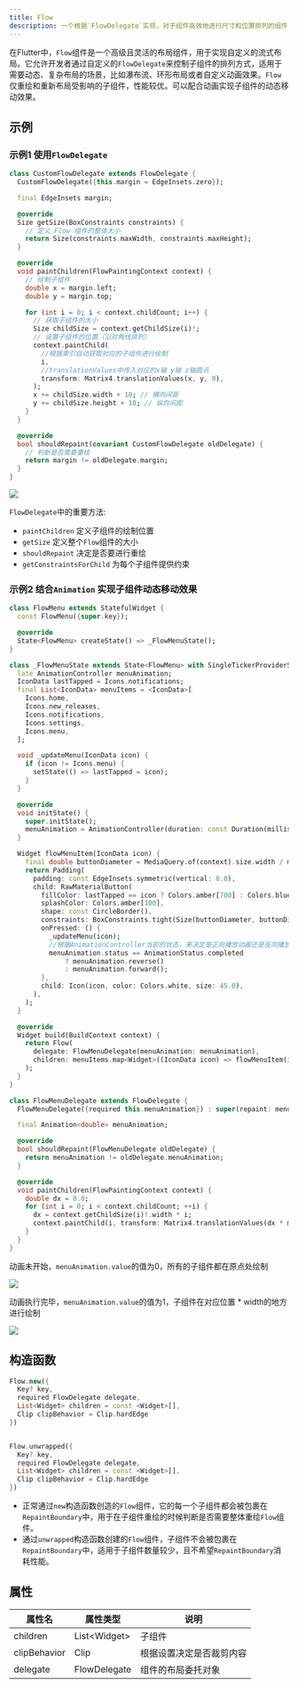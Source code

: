```yaml
---
title: Flow
description: 一个根据`FlowDelegate`实现，对子组件高效地进行尺寸和位置排列的组件 
---
```


在Flutter中，`Flow`组件是一个高级且灵活的布局组件，用于实现自定义的流式布局。它允许开发者通过自定义的`FlowDelegate`来控制子组件的排列方式，适用于需要动态、复杂布局的场景，比如瀑布流、环形布局或者自定义动画效果。`Flow`仅重绘和重新布局受影响的子组件，性能较优。可以配合动画实现子组件的动态移动效果。

## 示例
### 示例1 使用`FlowDelegate`
```dart
class CustomFlowDelegate extends FlowDelegate {
  CustomFlowDelegate({this.margin = EdgeInsets.zero});

  final EdgeInsets margin;

  @override
  Size getSize(BoxConstraints constraints) {
    // 定义 Flow 组件的整体大小
    return Size(constraints.maxWidth, constraints.maxHeight);
  }

  @override
  void paintChildren(FlowPaintingContext context) {
    // 绘制子组件
    double x = margin.left;
    double y = margin.top;

    for (int i = 0; i < context.childCount; i++) {
      // 获取子组件的大小
      Size childSize = context.getChildSize(i)!;
      // 设置子组件的位置（沿对角线排列）
      context.paintChild(
        //根据索引自动获取对应的子组件进行绘制
        i,
        //translationValues中传入对应的x轴 y轴 z轴圆点
        transform: Matrix4.translationValues(x, y, 0),
      );
      x += childSize.width + 10; // 横向间距
      y += childSize.height + 10; // 纵向间距
    }
  }

  @override
  bool shouldRepaint(covariant CustomFlowDelegate oldDelegate) {
    // 判断是否需要重绘
    return margin != oldDelegate.margin;
  }
}
```

![](/images/flutter_flow_01.png)

`FlowDelegate`中的重要方法:
- `paintChildren` 定义子组件的绘制位置
- `getSize` 定义整个`Flow`组件的大小
- `shouldRepaint` 决定是否要进行重绘
- `getConstraintsForChild` 为每个子组件提供约束



### 示例2 结合`Animation` 实现子组件动态移动效果

```dart
class FlowMenu extends StatefulWidget {
  const FlowMenu({super.key});

  @override
  State<FlowMenu> createState() => _FlowMenuState();
}

class _FlowMenuState extends State<FlowMenu> with SingleTickerProviderStateMixin {
  late AnimationController menuAnimation;
  IconData lastTapped = Icons.notifications;
  final List<IconData> menuItems = <IconData>[
    Icons.home,
    Icons.new_releases,
    Icons.notifications,
    Icons.settings,
    Icons.menu,
  ];

  void _updateMenu(IconData icon) {
    if (icon != Icons.menu) {
      setState(() => lastTapped = icon);
    }
  }

  @override
  void initState() {
    super.initState();
    menuAnimation = AnimationController(duration: const Duration(milliseconds: 250), vsync: this);
  }

  Widget flowMenuItem(IconData icon) {
    final double buttonDiameter = MediaQuery.of(context).size.width / menuItems.length;
    return Padding(
      padding: const EdgeInsets.symmetric(vertical: 8.0),
      child: RawMaterialButton(
        fillColor: lastTapped == icon ? Colors.amber[700] : Colors.blue,
        splashColor: Colors.amber[100],
        shape: const CircleBorder(),
        constraints: BoxConstraints.tight(Size(buttonDiameter, buttonDiameter)),
        onPressed: () {
          _updateMenu(icon);
          //根据AnimationController当前的状态，来决定是正向播放动画还是反向播放动画
          menuAnimation.status == AnimationStatus.completed
              ? menuAnimation.reverse()
              : menuAnimation.forward();
        },
        child: Icon(icon, color: Colors.white, size: 45.0),
      ),
    );
  }

  @override
  Widget build(BuildContext context) {
    return Flow(
      delegate: FlowMenuDelegate(menuAnimation: menuAnimation),
      children: menuItems.map<Widget>((IconData icon) => flowMenuItem(icon)).toList(),
    );
  }
}

class FlowMenuDelegate extends FlowDelegate {
  FlowMenuDelegate({required this.menuAnimation}) : super(repaint: menuAnimation);

  final Animation<double> menuAnimation;

  @override
  bool shouldRepaint(FlowMenuDelegate oldDelegate) {
    return menuAnimation != oldDelegate.menuAnimation;
  }

  @override
  void paintChildren(FlowPaintingContext context) {
    double dx = 0.0;
    for (int i = 0; i < context.childCount; ++i) {
      dx = context.getChildSize(i)!.width * i;
      context.paintChild(i, transform: Matrix4.translationValues(dx * menuAnimation.value, 0, 0));
    }
  }
}
```

动画未开始，`menuAnimation.value`的值为0，所有的子组件都在原点处绘制

![](/images/flutter_flow_02.png)

动画执行完毕，`menuAnimation.value`的值为1，子组件在对应位置 * width的地方进行绘制

![](/images/flutter_flow_03.png)


## 构造函数
```dart
Flow.new({
  Key? key, 
  required FlowDelegate delegate, 
  List<Widget> children = const <Widget>[], 
  Clip clipBehavior = Clip.hardEdge
})


Flow.unwrapped({
  Key? key, 
  required FlowDelegate delegate, 
  List<Widget> children = const <Widget>[], 
  Clip clipBehavior = Clip.hardEdge
})
```

- 正常通过`new`构造函数创造的`Flow`组件，它的每一个子组件都会被包裹在`RepaintBoundary`中，用于在子组件重绘的时候判断是否需要整体重绘`Flow`组件。
- 通过`unwrapped`构造函数创建的`Flow`组件，子组件不会被包裹在`RepaintBoundary`中，适用于子组件数量较少，且不希望`RepaintBoundary`消耗性能。



## 属性
| 属性名  |  属性类型   |  说明  |
|--------|-----------|--------|
|children| List\<Widget\> |  子组件 |
|clipBehavior| Clip | 根据设置决定是否裁剪内容 |
|delegate|FlowDelegate| 组件的布局委托对象 |

